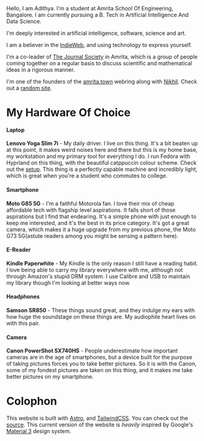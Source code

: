 

<BaseLayout title="About" description="About Me">
<div class="mx-auto bg-blue-100">

<Prose>
Hello, I am Adithya. I'm a student at Amrita School Of Engineering, Bangalore. I am currently pursuing a B. Tech in Artificial Intelligence And Data Science.

I'm deeply interested in artificial intelligence, software, science and art.

I am a believer in the [IndieWeb](https://indieweb.org), and using technology to express yourself.

I'm a co-leader of [The Journal Society](https://jsoc.amrita.town) in Amrita, which is a group of people coming together on a regular basis to discuss scientific and mathematical ideas in a rigorous manner.

I'm one of the founders of the [amrita.town](https://amrita.town) webring along with [Nikhil](https://heftymouse.me). Check out a [random site](https://amrita.town).

# My Hardware Of Choice

#### Laptop
**Lenovo Yoga Slim 7i** - My daily driver. I live on this thing. It's a bit beaten up at this point, it makes weird noises here and there but this is my home base, my workstation and my primary tool for everything I do. I run Fedora with Hyprland on this thing, with the beautiful catppuccin colour scheme. Check out the [setup](https://github.com/nairadithya/dotfiles). This thing is a perfectly capable machine and incredibly light, which is great when you're a student who commutes to college.

#### Smartphone
**Moto G85 5G** - I'm a faithful Motorola fan. I love their mix of cheap affordable tech with flagship level aspirations. It falls short of those aspirations but I find that endearing. It's a simple phone with just enough to keep me interested, and it's the best in its price category. It's got a great camera, which makes it a huge upgrade from my previous phone, the Moto G73 5G(astute readers among you might be sensing a pattern here).
#### E-Reader
**Kindle Paperwhite** - My Kindle is the only reason I still have a reading habit. I love being able to carry my library everywhere with me, although not through Amazon's stupid DRM system. I use Calibre and USB to maintain my library though I'm looking at better ways now.
#### Headphones
**Samson SR850** - These things sound great, and they indulge my ears with how huge the soundstage on these things are. My audiophile heart lives on with this pair.
#### Camera
**Canon PowerShot  SX740HS** - People underestimate how important cameras are in the age of smartphones, but a device built for the purpose of taking pictures forces you to take better pictures. So it is with the Canon, some of my fondest pictures are taken on this thing, and it makes me take better pictures on my smartphone.


# Colophon

This website is built with [Astro](https://astro.build), and [TailwindCSS](https://tailwindcss.com). You can check out the [source](https://github.com/nairadithya/website). This current version of the website is *heavily* inspired by Google's [Material 3](https://m3.material.io) design system.

</Prose>
</div>
</BaseLayout>
